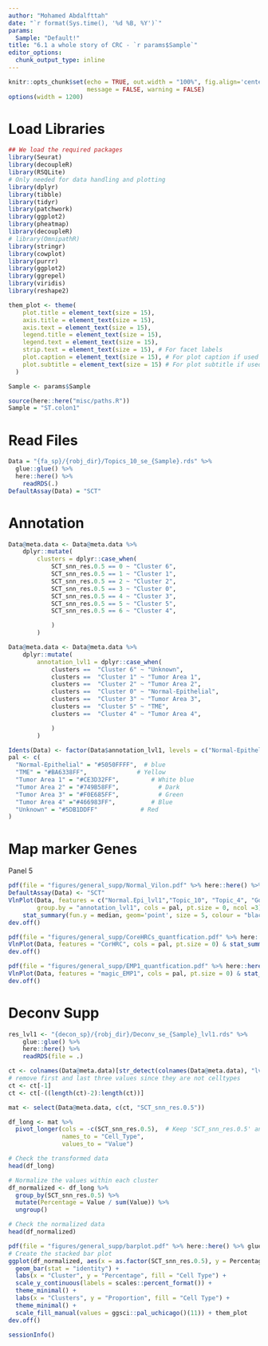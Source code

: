 ---
author: "Mohamed Abdalfttah"
date: "`r format(Sys.time(), '%d %B, %Y')`"
params:
  Sample: "Default!"
title: "6.1 a whole story of CRC - `r params$Sample`"
editor_options: 
  chunk_output_type: inline
---

```{r setup, include=FALSE}
knitr::opts_chunk$set(echo = TRUE, out.width = "100%", fig.align='center', 
                      message = FALSE, warning = FALSE)
options(width = 1200)
```

# Load Libraries

```{r, warning=FALSE, message=FALSE}
## We load the required packages
library(Seurat)
library(decoupleR)
library(RSQLite)
# Only needed for data handling and plotting
library(dplyr)
library(tibble)
library(tidyr)
library(patchwork)
library(ggplot2)
library(pheatmap)
library(decoupleR)
# library(OmnipathR)
library(stringr)
library(cowplot)
library(purrr)
library(ggplot2)
library(ggrepel)
library(viridis)
library(reshape2)
```

```{r}
them_plot <- theme(
    plot.title = element_text(size = 15),
    axis.title = element_text(size = 15),
    axis.text = element_text(size = 15),
    legend.title = element_text(size = 15),
    legend.text = element_text(size = 15),
    strip.text = element_text(size = 15), # For facet labels
    plot.caption = element_text(size = 15), # For plot caption if used
    plot.subtitle = element_text(size = 15) # For plot subtitle if used
  )
```

```{r}
Sample <- params$Sample
```

```{r}
source(here::here("misc/paths.R"))
Sample = "ST.colon1"
```

# Read Files

```{r}
Data = "{fa_sp}/{robj_dir}/Topics_10_se_{Sample}.rds" %>%
  glue::glue() %>%
  here::here() %>%
    readRDS(.)
DefaultAssay(Data) = "SCT"
```

# Annotation 


```{r}
Data@meta.data <- Data@meta.data %>%
    dplyr::mutate(
        clusters = dplyr::case_when(
            SCT_snn_res.0.5 == 0 ~ "Cluster 6",
            SCT_snn_res.0.5 == 1 ~ "Cluster 1",
            SCT_snn_res.0.5 == 2 ~ "Cluster 2",
            SCT_snn_res.0.5 == 3 ~ "Cluster 0",
            SCT_snn_res.0.5 == 4 ~ "Cluster 3",
            SCT_snn_res.0.5 == 5 ~ "Cluster 5",
            SCT_snn_res.0.5 == 6 ~ "Cluster 4",

            )
        )

Data@meta.data <- Data@meta.data %>%
    dplyr::mutate(
        annotation_lvl1 = dplyr::case_when(
            clusters ==  "Cluster 6" ~ "Unknown",
            clusters ==  "Cluster 1" ~ "Tumor Area 1",
            clusters ==  "Cluster 2" ~ "Tumor Area 2",
            clusters ==  "Cluster 0" ~ "Normal-Epithelial",
            clusters ==  "Cluster 3" ~ "Tumor Area 3",
            clusters ==  "Cluster 5" ~ "TME",
            clusters ==  "Cluster 4" ~ "Tumor Area 4",

            )
        )

Idents(Data) <- factor(Data$annotation_lvl1, levels = c("Normal-Epithelial", "Tumor Area 1", "Tumor Area 2", "Tumor Area 3", "Tumor Area 4", "TME", "Unknown"))
pal <- c(
  "Normal-Epithelial" = "#5050FFFF",  # blue
  "TME" = "#BA6338FF",              # Yellow
  "Tumor Area 1" = "#CE3D32FF",         # White blue
  "Tumor Area 2" = "#749B58FF",           # Dark
  "Tumor Area 3" = "#F0E685FF",           # Green
  "Tumor Area 4" ="#466983FF",          # Blue
  "Unknown" = "#5DB1DDFF"            # Red
)
```

# Map marker Genes 
Panel 5

```{r}
pdf(file = "figures/general_supp/Normal_Vilon.pdf" %>% here::here() %>% glue::glue(), width = 12, height =12)
DefaultAssay(Data) <- "SCT"
VlnPlot(Data, features = c("Normal.Epi_lvl1","Topic_10", "Topic_4", "Goblet-Smillie", "Enterocytes-Smillie", "CorHRC", "magic_EMP1", "Proliferation","magic_TOP2A"),
        group.by = "annotation_lvl1", cols = pal, pt.size = 0, ncol =3) & 
    stat_summary(fun.y = median, geom='point', size = 5, colour = "black", shape = 95)
dev.off()
```

```{r}
pdf(file = "figures/general_supp/CoreHRCs_quantfication.pdf" %>% here::here() %>% glue::glue(), width = 7, height = 5)
VlnPlot(Data, features = "CorHRC", cols = pal, pt.size = 0) & stat_summary(fun.y = median, geom='point', size = 6, colour = "black", shape = 95)  & them_plot
dev.off()
```

```{r}
pdf(file = "figures/general_supp/EMP1_quantfication.pdf" %>% here::here() %>% glue::glue(), width = 7, height = 5)
VlnPlot(Data, features = "magic_EMP1", cols = pal, pt.size = 0) & stat_summary(fun.y = median, geom='point', size = 6, colour = "black", shape = 95)  & them_plot
dev.off()
```

# Deconv Supp 

```{r}
res_lvl1 <- "{decon_sp}/{robj_dir}/Deconv_se_{Sample}_lvl1.rds" %>%
    glue::glue() %>%
    here::here() %>%
    readRDS(file = .)
```

```{r}
ct <- colnames(Data@meta.data)[str_detect(colnames(Data@meta.data), "lvl1")]
# remove first and last three values since they are not celltypes 
ct <- ct[-1]
ct <- ct[-((length(ct)-2):length(ct))]
```


```{r}
mat <- select(Data@meta.data, c(ct, "SCT_snn_res.0.5"))
```

```{r}
df_long <- mat %>%
  pivot_longer(cols = -c(SCT_snn_res.0.5),  # Keep 'SCT_snn_res.0.5' and other identifiers, if any
               names_to = "Cell_Type",
               values_to = "Value")

# Check the transformed data
head(df_long)
```

```{r}
# Normalize the values within each cluster
df_normalized <- df_long %>%
  group_by(SCT_snn_res.0.5) %>%
  mutate(Percentage = Value / sum(Value)) %>%
  ungroup()

# Check the normalized data
head(df_normalized)
```

```{r}
pdf(file = "figures/general_supp/barplot.pdf" %>% here::here() %>% glue::glue(), width = 6, height = 4)
# Create the stacked bar plot
ggplot(df_normalized, aes(x = as.factor(SCT_snn_res.0.5), y = Percentage, fill = Cell_Type)) +
  geom_bar(stat = "identity") +
  labs(x = "Cluster", y = "Percentage", fill = "Cell Type") +
  scale_y_continuous(labels = scales::percent_format()) +
  theme_minimal() +
  labs(x = "Clusters", y = "Proportion", fill = "Cell Type") +
  theme_minimal() +
  scale_fill_manual(values = ggsci::pal_uchicago()(11)) + them_plot
dev.off()
```

```{r}
sessionInfo()
```

